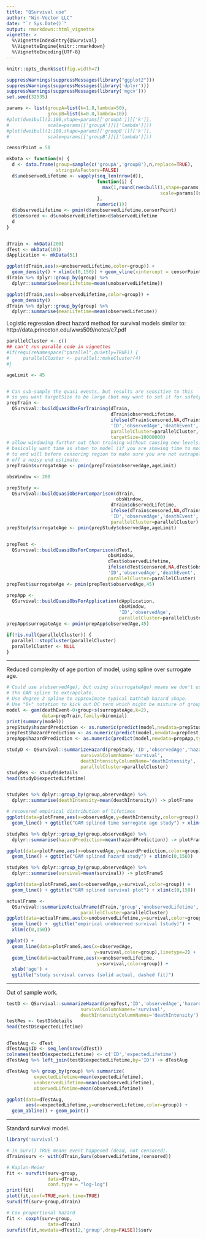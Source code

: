 ```yaml
---
title: "QSurvival use"
author: "Win-Vector LLC"
date: "`r Sys.Date()`"
output: rmarkdown::html_vignette
vignette: >
  %\VignetteIndexEntry{QSurvival}
  %\VignetteEngine{knitr::rmarkdown}
  %\VignetteEncoding{UTF-8}
---
```


```r
knitr::opts_chunk$set(fig.width=7)
```

```r
suppressWarnings(suppressMessages(library("ggplot2")))
suppressWarnings(suppressMessages(library('dplyr')))
suppressWarnings(suppressMessages(library('mgcv')))
set.seed(32535)

params <- list(groupA=list(k=1.8,lambda=50),
               groupB=list(k=0.8,lambda=10))
#plot(dweibull(1:100,shape=params[['groupA']][['k']],
#              scale=params[['groupA']][['lambda']]))
#plot(dweibull(1:100,shape=params[['groupB']][['k']],
#              scale=params[['groupB']][['lambda']]))

censorPoint = 50

mkData <- function(n) {
  d <- data.frame(group=sample(c('groupA','groupB'),n,replace=TRUE),
                  stringsAsFactors=FALSE)
  d$unobservedLifetime <- vapply(seq_len(nrow(d)),
                                 function(i) {
                                   max(1,round(rweibull(1,shape=params[[d[i,'group']]][['k']],
                                                        scale=params[[d[i,'group']]][['lambda']])))
                                 },
                                 numeric(1))
  d$observedLifetime <- pmin(d$unobservedLifetime,censorPoint)
  d$censored <- d$unobservedLifetime>d$observedLifetime
  d
}


dTrain <- mkData(200)
dTest <- mkData(101)
dApplication <- mkData(51)

ggplot(dTrain,aes(x=unobservedLifetime,color=group)) +
  geom_density() + xlim(c(0,150)) + geom_vline(xintercept = censorPoint)
dTrain %>% dplyr::group_by(group) %>%
  dplyr::summarise(meanLifetime=mean(unobservedLifetime))

ggplot(dTrain,aes(x=observedLifetime,color=group)) +
  geom_density() 
dTrain %>% dplyr::group_by(group) %>%
  dplyr::summarise(meanLifetime=mean(observedLifetime))
```



Logistic regression direct hazard method for survival models similar to: http://data.princeton.edu/wws509/notes/c7.pdf 

```r
parallelCluster <- c()
## can't run paralle code in vignettes
#if(requireNamespace("parallel",quietly=TRUE)) {
#     parallelCluster <- parallel::makeCluster(4)
#}

ageLimit <- 45


# Can sub-sample the quasi events, but results are sensitive to this
# so you want targetSize to be large (but may want to set it for safety).
prepTrain <- 
  QSurvival::buildQuasiObsForTraining(dTrain,
                                      dTrain$observedLifetime,
                                      ifelse(dTrain$censored,NA,dTrain$observedLifetime),
                                      'ID','observedAge','deathEvent',
                                      parallelCluster=parallelCluster,
                                      targetSize=10000000)
# allow windowing further out than training without causing new levels.
# basically want time as shown to model (if you are showing time to mode)
# to end will before censoring region to make sure you are not extrapolating
# off a noisy end estimate.
prepTrain$surrogateAge <- pmin(prepTrain$observedAge,ageLimit)

obsWindow <- 200

prepStudy <- 
  QSurvival::buildQuasiObsForComparison(dTrain,
                                        obsWindow,
                                      dTrain$observedLifetime,
                                      ifelse(dTrain$censored,NA,dTrain$observedLifetime),
                                      'ID','observedAge','deathEvent',
                                      parallelCluster=parallelCluster)
prepStudy$surrogateAge <- pmin(prepStudy$observedAge,ageLimit)


prepTest <- 
  QSurvival::buildQuasiObsForComparison(dTest,
                                     obsWindow,
                                     dTest$observedLifetime,
                                     ifelse(dTest$censored,NA,dTest$observedLifetime),
                                     'ID','observedAge','deathEvent',
                                     parallelCluster=parallelCluster)
prepTest$surrogateAge <- pmin(prepTest$observedAge,45)

prepApp <- 
  QSurvival::buildQuasiObsForApplication(dApplication,
                                         obsWindow,
                                         'ID','observedAge',
                                         parallelCluster=parallelCluster)
prepApp$surrogateAge <- pmin(prepApp$observedAge,45)

if(!is.null(parallelCluster)) {
  parallel::stopCluster(parallelCluster)
  parallelCluster <- NULL
}

```

*****

Reduced complexity of age portion of model, using spline over surrogate age.

```r
# Could use s(observedAge), but using s(surrogateAge) means we don't use
# the GAM spline to extrapolate.
# Use degree 2 spline to approximate typical bathtub hazard shape.
# Use "0+" notation to kick out DC term which might be mixture of groups sensitive.
model <- gam(deathEvent~0+group+s(surrogateAge,k=2),
             data=prepTrain,family=binomial)
print(summary(model))
prepStudy$hazardPrediction <- as.numeric(predict(model,newdata=prepStudy,type='response'))
prepTest$hazardPrediction <- as.numeric(predict(model,newdata=prepTest,type='response'))
prepApp$hazardPrediction <- as.numeric(predict(model,newdata=prepApp,type='response'))
```


```r
studyD <- QSurvival::summarizeHazard(prepStudy,'ID','observedAge','hazardPrediction',
                           survivalColumnName='survival',
                           deathIntensityColumnName='deathIntensity',
                           parallelCluster=parallelCluster) 
studyRes <- studyD$details
head(studyD$expectedLifetime)


studyRes %>% dplyr::group_by(group,observedAge) %>%
  dplyr::summarise(deathIntensity=mean(deathIntensity)) -> plotFrame

# recovered empirical distribution of lifetimes
ggplot(data=plotFrame,aes(x=observedAge,y=deathIntensity,color=group)) + 
  geom_line() + ggtitle("GAM splined time surrogate age study") + xlim(c(0,150))

studyRes %>% dplyr::group_by(group,observedAge) %>%
  dplyr::summarise(hazardPrediction=mean(hazardPrediction)) -> plotFrame

ggplot(data=plotFrame,aes(x=observedAge,y=hazardPrediction,color=group)) + 
  geom_line() + ggtitle("GAM splined hazard study") + xlim(c(0,150))

studyRes %>% dplyr::group_by(group,observedAge) %>%
  dplyr::summarise(survival=mean(survival)) -> plotFrameS

ggplot(data=plotFrameS,aes(x=observedAge,y=survival,color=group)) + 
  geom_line() + ggtitle("GAM splined survival plot") + xlim(c(0,150))

actualFrame <-
  QSurvival::summarizeActualFrame(dTrain,'group','unobservedLifetime',
                           parallelCluster=parallelCluster)
ggplot(data=actualFrame,aes(x=unobservedLifetime,y=survival,color=group)) +
  geom_line() +  ggtitle("empirical unobserved survival (study)") +
  xlim(c(0,150))

ggplot() +
  geom_line(data=plotFrameS,aes(x=observedAge,
                                y=survival,color=group),linetype=2) +
  geom_line(data=actualFrame,aes(x=unobservedLifetime,
                                 y=survival,color=group)) +
  xlab('age') + 
  ggtitle("study survival curves (solid actual, dashed fit)")
```

*****

Out of sample work.

```r

testD <- QSurvival::summarizeHazard(prepTest,'ID','observedAge','hazardPrediction',
                           survivalColumnNames='survival',
                           deathIntensityColumnNames='deathIntensity') 
testRes <- testD$details
head(testD$expectedLifetime)


dTestAug <- dTest
dTestAug$ID <- seq_len(nrow(dTest))
colnames(testD$expectedLifetime) <- c('ID','expectedLifetime')
dTestAug %>% left_join(testD$expectedLifetime,by='ID') -> dTestAug

dTestAug %>% group_by(group) %>% summarize(
          expectedLifetime=mean(expectedLifetime),
          unobservedLifetime=mean(unobservedLifetime),
          observedLifetime=mean(observedLifetime))

ggplot(data=dTestAug,
       aes(x=expectedLifetime,y=unobservedLifetime,color=group)) + 
  geom_abline() + geom_point()

```

*****

Standard survival model.

```r
library('survival')

# In Surv() TRUE means event happened (dead, not censored).
dTrain$surv <- with(dTrain,Surv(observedLifetime,!censored))

# Kaplan-Meier
fit <- survfit(surv~group,
               data=dTrain,
               conf.type = "log-log")
print(fit)
plot(fit,conf=TRUE,mark.time=TRUE)
survdiff(surv~group,dTrain)

# Cox proportional hazard
fit <- coxph(surv~group,
               data=dTrain)
survfit(fit,newdata=dTest[2,'group',drop=FALSE])$surv
```


